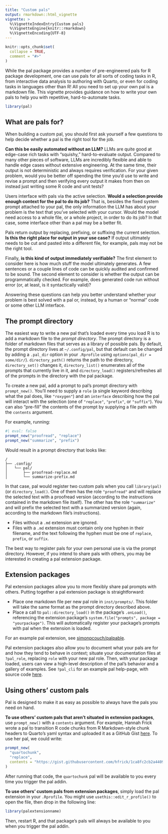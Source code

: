```yaml
---
title: "Custom pals"
output: rmarkdown::html_vignette
vignette: >
  %\VignetteIndexEntry{Custom pals}
  %\VignetteEngine{knitr::rmarkdown}
  %\VignetteEncoding{UTF-8}
---
```


```r
knitr::opts_chunk$set(
  collapse = TRUE,
  comment = "#>"
)
```

While the pal package provides a number of pre-engineered pals for R package development, one can use pals for all sorts of coding tasks in R, from interactive data analysis to authoring with Quarto, or even for coding tasks in languages other than R! All you need to set up your own pal is a markdown file. This vignette provides guidance on how to write your own pals to help you with repetitive, hard-to-automate tasks.

```r
library(pal)
```

## What are pals for?

When building a custom pal, you should first ask yourself a few questions to help decide whether a pal is the right tool for the job.

**Can this be easily automated without an LLM?** LLMs are quite good at edge-case rich tasks with "squishy," hard-to-evaluate output. Compared to many other pieces of software, LLMs are incredibly flexible and able to handle edge cases without extensive engineering. At the same time, their output is not deterministic and always requires verification. For your given problem, would you be better off spending the time you'd use to write and revise a prompt and then verifying every output it makes from then on instead just writing some R code and unit tests?

Users interface with pals via the active selection. **Would a selection provide enough context for the pal to do its job?** That is, besides the fixed system prompt attached to your pal, the only information the LLM has about your problem is the text that you've selected with your cursor. Would the model need access to a whole file, or a whole project, in order to do its job? In that case, some interface other than a pal may be a better fit.

Pals return output by replacing, prefixing, or suffixing the current selection. **Is this the right place for output in your use case?** If output ultimately needs to be cut and pasted into a different file, for example, pals may not be the right tool.

Finally, **is this kind of output immediately verifiable?** The first element to consider here is how much stuff the model ultimately generates. A few sentences or a couple lines of code can be quickly audited and confirmed to be sound. The second element to consider is whether the output can be programmatically checked. For example, does generated code run without error (or, at least, is it syntactically valid)?

Answering these questions can help you better understand whether your problem is best solved with a pal or, instead, by a human or "normal" code or some other LLM interface.

## The prompt directory

The easiest way to write a new pal that's loaded every time you load R is to add a markdown file to the _prompt directory_. The prompt directory is a folder of markdown files that serves as a library of possible pals. By default, the prompt directory lives at `~/.config/pal`, but that default can be changed by adding a `.pal_dir` option in your `.Rprofile` using `options(pal_dir = some/dir/`). `directory_path()` returns the path to the directory, `directory_set()` changes it, `directory_list()` enumerates all of the prompts that currently live in it, and `directory_load()` registers/refreshes all of the prompts in the directory with the pal package.

To create a new pal, add a prompt to pal's prompt directory with `prompt_new()`. You'll need to supply a `role` (a single keyword describing what the pal does, like `"roxygen"`) and an `interface` describing how the pal will interact with the selection (one of `"replace"`, `"prefix"`, or `"suffix"`). You can also "pre-fill" the contents of the prompt by supplying a file path with the `contents` argument.

For example, running:

```r
#| eval: false
prompt_new("proofread", "replace")
prompt_new("summarize", "prefix")
```

Would result in a prompt directory that looks like:

```
/
├── .config/
│   └── pal/
│       ├── proofread-replace.md
│       └── summarize-prefix.md
```

In that case, pal would register two custom pals when you call `library(pal)` (or `directory_load()`. One of them has the role `"proofread"` and will replace the selected text with a proofread version (according to the instructions contained in the markdown file itself). The other has the role `"summarize"` and will prefix the selected text with a summarized version (again, according to the markdown file's instructions).

* Files without a `.md` extension are ignored.
* Files with a `.md` extension must contain only one hyphen in their filename, and the text following the hyphen must be one of `replace`, `prefix`, or `suffix`.

The best way to register pals for your own personal use is via the prompt directory. However, if you intend to share pals with others, you may be interested in creating a pal extension package.

<!-- TODO: add note on how to add to the pal gallery -->

## Extension packages

Pal extension packages allow you to more flexibly share pal prompts with others. Putting together a pal extension package is straightforward:

* Place one markdown file per new pal role in `inst/prompts/`. This folder will take the same format as the prompt directory described above.
* Place a call to `pal::directory_load()` in the package's `.onLoad()`, referencing the extension package's `system.file("prompts", package = "yourpackage")`. This will automatically register your package's prompts with pal when the extension is loaded.

For an example pal extension, see [simonpcouch/palpable](https://github.com/simonpcouch/palpable).

Pal extension packages also allow you to document what your pals are for and how they tend to behave in context; situate your documentation files at `?pal_role`, replacing `role` with your new pal role. Then, with your package loaded, users can view a high-level description of the pal's behavior and a gallery of examples. See `?pal_cli` for an example pal help-page, with source code [here](https://github.com/simonpcouch/pal/blob/main/R/doc-pal-cli.R).

<!-- TODO: add note on how to add to the pal gallery -->

## Using others' custom pals

Pal is designed to make it as easy as possible to always have the pals you need on hand.

**To use others' custom pals that aren't situated in extension packages**, use `prompt_new()` with a `contents` argument. For example, Hannah Frick wrote a pal to transition R code chunks from R Markdown-style chunk headers to Quarto's yaml syntax and uploaded it as a GitHub Gist [here](https://gist.github.com/hfrick/1ca8fc2cb2a4409b743e8120c6cc2223#file-quartochunk-replace-md). To use her pal, we could write:

```r
prompt_new(
  "quartochunk", 
  "replace", 
  contents = "https://gist.githubusercontent.com/hfrick/1ca8fc2cb2a4409b743e8120c6cc2223/raw/a9703edfbd4e83839af0278c33add1b33e243d02/quartochunk-replace.md"
)
```

After running that code, the `quartochunk` pal will be available to you every time you trigger the pal addin.

**To use others' custom pals from extension packages**, simply load the pal extension in your `.Rprofile`. You might use `usethis::edit_r_profile()` to open the file, then drop in the following line:

```r
library(palextensionname)
```

Then, restart R, and that package's pals will always be available to you when you trigger the pal addin.
